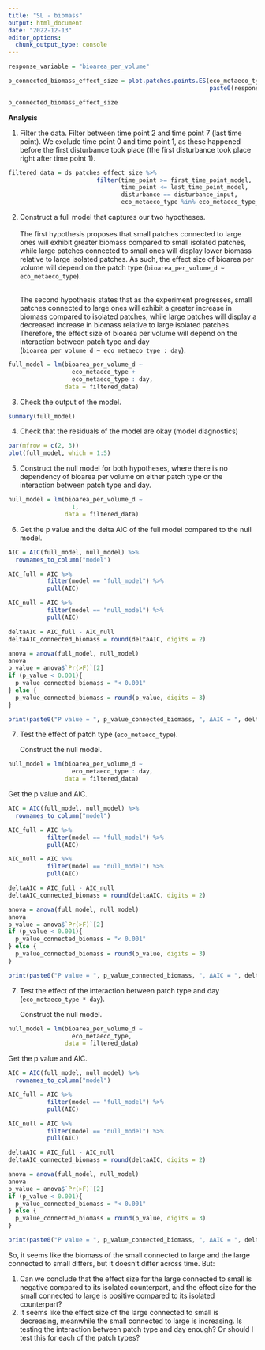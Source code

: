 ```yaml
---
title: "SL - biomass"
output: html_document
date: "2022-12-13"
editor_options: 
  chunk_output_type: console
---
```


```r
response_variable = "bioarea_per_volume"
```

```r
p_connected_biomass_effect_size = plot.patches.points.ES(eco_metaeco_type_input,
                                                         paste0(response_variable, "_d"))

p_connected_biomass_effect_size
```

**Analysis**

1.  Filter the data. Filter between time point 2 and time point 7 (last time point). We exclude time point 0 and time point 1, as these happened before the first disturbance took place (the first disturbance took place right after time point 1).

```r
filtered_data = ds_patches_effect_size %>%
                         filter(time_point >= first_time_point_model,
                                time_point <= last_time_point_model,
                                disturbance == disturbance_input,
                                eco_metaeco_type %in% eco_metaeco_type_input)
```

2.  Construct a full model that captures our two hypotheses.\
    \
    The first hypothesis proposes that small patches connected to large ones will exhibit greater biomass compared to small isolated patches, while large patches connected to small ones will display lower biomass relative to large isolated patches. As such, the effect size of bioarea per volume will depend on the patch type (`bioarea_per_volume_d ~ eco_metaeco_type`).

    \
    The second hypothesis states that as the experiment progresses, small patches connected to large ones will exhibit a greater increase in biomass compared to isolated patches, while large patches will display a decreased increase in biomass relative to large isolated patches. Therefore, the effect size of bioarea per volume will depend on the interaction between patch type and day\
    (`bioarea_per_volume_d ~ eco_metaeco_type : day`).

```r
full_model = lm(bioarea_per_volume_d ~
                  eco_metaeco_type + 
                  eco_metaeco_type : day,
                data = filtered_data)
```

3.  Check the output of the model.

```r
summary(full_model)
```

4.  Check that the residuals of the model are okay (model diagnostics)

```r
par(mfrow = c(2, 3))
plot(full_model, which = 1:5)
```

5.  Construct the null model for both hypotheses, where there is no dependency of bioarea per volume on either patch type or the interaction between patch type and day.

```r
null_model = lm(bioarea_per_volume_d ~
                  1,
                data = filtered_data)
```

6.  Get the p value and the delta AIC of the full model compared to the null model.

```r

AIC = AIC(full_model, null_model) %>% 
  rownames_to_column("model")

AIC_full = AIC %>%
           filter(model == "full_model") %>%
           pull(AIC)

AIC_null = AIC %>%
           filter(model == "null_model") %>%
           pull(AIC)

deltaAIC = AIC_full - AIC_null
deltaAIC_connected_biomass = round(deltaAIC, digits = 2)

anova = anova(full_model, null_model)
anova
p_value = anova$`Pr(>F)`[2]
if (p_value < 0.001){
  p_value_connected_biomass = "< 0.001"
} else {
  p_value_connected_biomass = round(p_value, digits = 3)
}
```

```r
print(paste0("P value = ", p_value_connected_biomass, ", ΔAIC = ", deltaAIC_connected_biomass))
```

7.  Test the effect of patch type (`eco_metaeco_type`).

    Construct the null model.

```r
null_model = lm(bioarea_per_volume_d ~
                  eco_metaeco_type : day,
                data = filtered_data)
```

Get the p value and AIC.

```r

AIC = AIC(full_model, null_model) %>% 
  rownames_to_column("model")

AIC_full = AIC %>%
           filter(model == "full_model") %>%
           pull(AIC)

AIC_null = AIC %>%
           filter(model == "null_model") %>%
           pull(AIC)

deltaAIC = AIC_full - AIC_null
deltaAIC_connected_biomass = round(deltaAIC, digits = 2)

anova = anova(full_model, null_model)
anova
p_value = anova$`Pr(>F)`[2]
if (p_value < 0.001){
  p_value_connected_biomass = "< 0.001"
} else {
  p_value_connected_biomass = round(p_value, digits = 3)
}
```

```r
print(paste0("P value = ", p_value_connected_biomass, ", ΔAIC = ", deltaAIC_connected_biomass))
```

7.  Test the effect of the interaction between patch type and day (`eco_metaeco_type * day`).

    Construct the null model.

```r
null_model = lm(bioarea_per_volume_d ~
                  eco_metaeco_type,
                data = filtered_data)
```

Get the p value and AIC.

```r

AIC = AIC(full_model, null_model) %>% 
  rownames_to_column("model")

AIC_full = AIC %>%
           filter(model == "full_model") %>%
           pull(AIC)

AIC_null = AIC %>%
           filter(model == "null_model") %>%
           pull(AIC)

deltaAIC = AIC_full - AIC_null
deltaAIC_connected_biomass = round(deltaAIC, digits = 2)

anova = anova(full_model, null_model)
anova
p_value = anova$`Pr(>F)`[2]
if (p_value < 0.001){
  p_value_connected_biomass = "< 0.001"
} else {
  p_value_connected_biomass = round(p_value, digits = 3)
}
```

```r
print(paste0("P value = ", p_value_connected_biomass, ", ΔAIC = ", deltaAIC_connected_biomass))
```

So, it seems like the biomass of the small connected to large and the large connected to small differs, but it doesn't differ across time. But:

1.  Can we conclude that the effect size for the large connected to small is negative compared to its isolated counterpart, and the effect size for the small connected to large is positive compared to its isolated counterpart?
2.  It seems like the effect size of the large connected to small is decreasing, meanwhile the small connected to large is increasing. Is testing the interaction between patch type and day enough? Or should I test this for each of the patch types?
